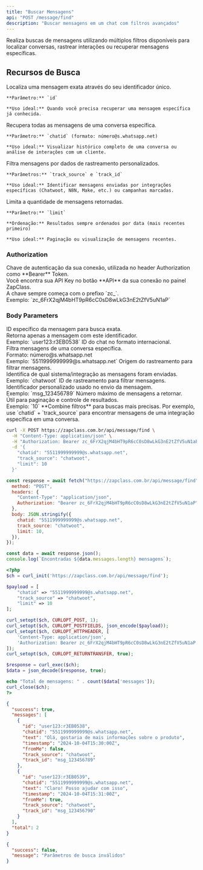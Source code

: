 ```yaml
---
title: "Buscar Mensagens"
api: "POST /message/find"
description: "Buscar mensagens em um chat com filtros avançados"
---
```


Realiza buscas de mensagens utilizando múltiplos filtros disponíveis para localizar conversas, rastrear interações ou recuperar mensagens específicas.

## Recursos de Busca

<AccordionGroup>
  <Accordion title="Busca por ID Específico" icon="magnifying-glass">
    Localiza uma mensagem exata através do seu identificador único.

    **Parâmetro:** `id`

    **Uso ideal:** Quando você precisa recuperar uma mensagem específica já conhecida.

  </Accordion>

  <Accordion title="Filtrar por Chat" icon="messages">
    Recupera todas as mensagens de uma conversa específica.

    **Parâmetro:** `chatid` (formato: número@s.whatsapp.net)

    **Uso ideal:** Visualizar histórico completo de uma conversa ou análise de interações com um cliente.

  </Accordion>

  <Accordion title="Rastreamento de Mensagens" icon="chart-line">
    Filtra mensagens por dados de rastreamento personalizados.

    **Parâmetros:** `track_source` e `track_id`

    **Uso ideal:** Identificar mensagens enviadas por integrações específicas (Chatwoot, N8N, Make, etc.) ou campanhas marcadas.

  </Accordion>

  <Accordion title="Controle de Resultados" icon="list-ordered">
    Limita a quantidade de mensagens retornadas.

    **Parâmetro:** `limit`

    **Ordenação:** Resultados sempre ordenados por data (mais recentes primeiro)

    **Uso ideal:** Paginação ou visualização de mensagens recentes.

  </Accordion>
</AccordionGroup>

### Authorization

<ParamField path="api_key" type="string" required>
  Chave de autenticação da sua conexão, utilizada no header Authorization como
  **Bearer** Token. <br />
  Você encontra sua API Key no botão **API** da sua conexão no painel ZapClass. <br />
  A chave sempre começa com o prefixo `zc_`. <br />
  Exemplo: `zc_6FrX2qjM4bHT9pR6cC0sD8wLkG3nE2tZfV5uN1aP`
</ParamField>

### Body Parameters

<ParamField path="id" type="string">
  ID específico da mensagem para busca exata. <br />
  Retorna apenas a mensagem com este identificador. <br />
  Exemplo: `user123:r3EB0538`
</ParamField>

<ParamField path="chatid" type="string">
  ID do chat no formato internacional. <br />
  Filtra mensagens de uma conversa específica. <br />
  Formato: número@s.whatsapp.net <br />
  Exemplo: `5511999999999@s.whatsapp.net`
</ParamField>

<ParamField path="track_source" type="string">
  Origem do rastreamento para filtrar mensagens. <br />
  Identifica de qual sistema/integração as mensagens foram enviadas. <br />
  Exemplo: `chatwoot`
</ParamField>

<ParamField path="track_id" type="string">
  ID de rastreamento para filtrar mensagens. <br />
  Identificador personalizado usado no envio da mensagem. <br />
  Exemplo: `msg_123456789`
</ParamField>

<ParamField path="limit" type="integer">
  Número máximo de mensagens a retornar. <br />
  Útil para paginação e controle de resultados. <br />
  Exemplo: `10`
</ParamField>

<Tip>
  **Combine filtros** para buscas mais precisas. Por exemplo, use `chatid` +
  `track_source` para encontrar mensagens de uma integração específica em uma
  conversa.
</Tip>

<RequestExample>

```bash cURL
curl -X POST https://zapclass.com.br/api/message/find \
  -H "Content-Type: application/json" \
  -H "Authorization: Bearer zc_6FrX2qjM4bHT9pR6cC0sD8wLkG3nE2tZfV5uN1aP" \
  -d '{
    "chatid": "5511999999999@s.whatsapp.net",
    "track_source": "chatwoot",
    "limit": 10
  }'
```

```javascript JavaScript
const response = await fetch("https://zapclass.com.br/api/message/find", {
  method: "POST",
  headers: {
    "Content-Type": "application/json",
    Authorization: "Bearer zc_6FrX2qjM4bHT9pR6cC0sD8wLkG3nE2tZfV5uN1aP",
  },
  body: JSON.stringify({
    chatid: "5511999999999@s.whatsapp.net",
    track_source: "chatwoot",
    limit: 10,
  }),
});

const data = await response.json();
console.log(`Encontradas ${data.messages.length} mensagens`);
```

```php PHP
<?php
$ch = curl_init('https://zapclass.com.br/api/message/find');

$payload = [
    "chatid" => "5511999999999@s.whatsapp.net",
    "track_source" => "chatwoot",
    "limit" => 10
];

curl_setopt($ch, CURLOPT_POST, 1);
curl_setopt($ch, CURLOPT_POSTFIELDS, json_encode($payload));
curl_setopt($ch, CURLOPT_HTTPHEADER, [
    'Content-Type: application/json',
    'Authorization: Bearer zc_6FrX2qjM4bHT9pR6cC0sD8wLkG3nE2tZfV5uN1aP'
]);
curl_setopt($ch, CURLOPT_RETURNTRANSFER, true);

$response = curl_exec($ch);
$data = json_decode($response, true);

echo "Total de mensagens: " . count($data['messages']);
curl_close($ch);
?>
```

</RequestExample>

<ResponseExample>

```json 200
{
  "success": true,
  "messages": [
    {
      "id": "user123:r3EB0538",
      "chatid": "5511999999999@s.whatsapp.net",
      "text": "Olá, gostaria de mais informações sobre o produto",
      "timestamp": "2024-10-04T15:30:00Z",
      "fromMe": false,
      "track_source": "chatwoot",
      "track_id": "msg_123456789"
    },
    {
      "id": "user123:r3EB0539",
      "chatid": "5511999999999@s.whatsapp.net",
      "text": "Claro! Posso ajudar com isso",
      "timestamp": "2024-10-04T15:31:00Z",
      "fromMe": true,
      "track_source": "chatwoot",
      "track_id": "msg_123456790"
    }
  ],
  "total": 2
}
```

```json 400
{
  "success": false,
  "message": "Parâmetros de busca inválidos"
}
```

</ResponseExample>

